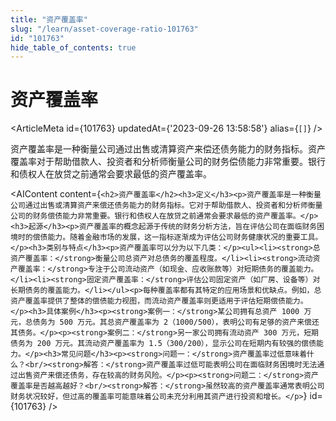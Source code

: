 ```yaml
---
title: "资产覆盖率"
slug: "/learn/asset-coverage-ratio-101763"
id: "101763"
hide_table_of_contents: true
---
```



# 资产覆盖率

<ArticleMeta id={101763} updatedAt={'2023-09-26 13:58:58'} alias={`[]`} />
<div className='border-solid border-b border-t-0 my-4 border-[var(--ifm-color-gray-300)]' />

资产覆盖率是一种衡量公司通过出售或清算资产来偿还债务能力的财务指标。资产覆盖率对于帮助借款人、投资者和分析师衡量公司的财务偿债能力非常重要。银行和债权人在放贷之前通常会要求最低的资产覆盖率。

<AIContent content={`<h2>资产覆盖率</h2><h3>定义</h3><p>资产覆盖率是一种衡量公司通过出售或清算资产来偿还债务能力的财务指标。它对于帮助借款人、投资者和分析师衡量公司的财务偿债能力非常重要。银行和债权人在放贷之前通常会要求最低的资产覆盖率。</p><h3>起源</h3><p>资产覆盖率的概念起源于传统的财务分析方法，旨在评估公司在面临财务困境时的偿债能力。随着金融市场的发展，这一指标逐渐成为评估公司财务健康状况的重要工具。</p><h3>类别与特点</h3><p>资产覆盖率可以分为以下几类：</p><ul><li><strong>总资产覆盖率：</strong>衡量公司总资产对总债务的覆盖程度。</li><li><strong>流动资产覆盖率：</strong>专注于公司流动资产（如现金、应收账款等）对短期债务的覆盖能力。</li><li><strong>固定资产覆盖率：</strong>评估公司固定资产（如厂房、设备等）对长期债务的覆盖能力。</li></ul><p>每种覆盖率都有其特定的应用场景和优缺点。例如，总资产覆盖率提供了整体的偿债能力视图，而流动资产覆盖率则更适用于评估短期偿债能力。</p><h3>具体案例</h3><p><strong>案例一：</strong>某公司拥有总资产 1000 万元，总债务为 500 万元。其总资产覆盖率为 2（1000/500），表明公司有足够的资产来偿还其债务。</p><p><strong>案例二：</strong>另一家公司拥有流动资产 300 万元，短期债务为 200 万元。其流动资产覆盖率为 1.5（300/200），显示公司在短期内有较强的偿债能力。</p><h3>常见问题</h3><p><strong>问题一：</strong>资产覆盖率过低意味着什么？<br/><strong>解答：</strong>资产覆盖率过低可能表明公司在面临财务困境时无法通过出售资产来偿还债务，存在较高的财务风险。</p><p><strong>问题二：</strong>资产覆盖率是否越高越好？<br/><strong>解答：</strong>虽然较高的资产覆盖率通常表明公司财务状况较好，但过高的覆盖率可能意味着公司未充分利用其资产进行投资和增长。</p>`} id={101763} />

